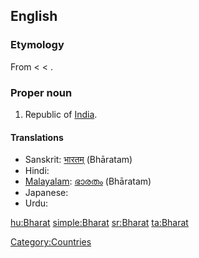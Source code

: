 ==English==

===Etymology===
From {{etyl|sa}} {{term|sc=Deva|भारतम्|tr=bhāratam||the land of emperor Bharata|lang=sa}}  < {{etyl|sa}} {{term|sc=Deva|भारत|tr=bhārata||descended from emperor Bharata|lang=sa}} < {{term|sc=Deva|भरत|tr=bharatá||to be maintained|lang=sa}}.

===Proper noun===
{{en-proper noun}}

# Republic of [[India]].

====Translations====
* Sanskrit: [[भारतम्]] (Bhāratam)
* Hindi: {{t+|hi|भारत|tr=Bhārat|xs=Hindi}}
* [[Malayalam]]: [[ഭാരതം]] (Bhāratam)
* Japanese: {{t-|ja|バーラタ|tr=Bārata}}
* Urdu: {{t-|ur|بھارت|tr=Bhārat|xs=Urdu}}

[[Category:Countries]]

[[hu:Bharat]]
[[simple:Bharat]]
[[sr:Bharat]]
[[ta:Bharat]]